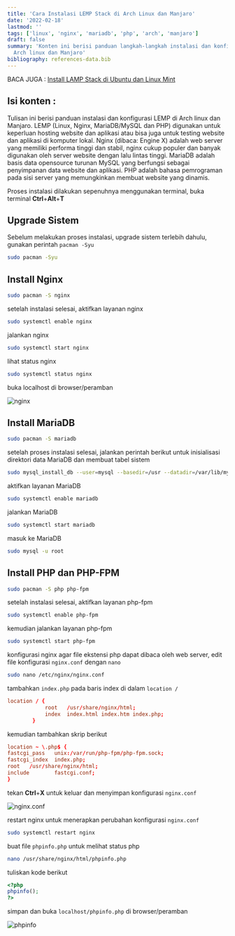 ```yaml
---
title: 'Cara Instalasi LEMP Stack di Arch Linux dan Manjaro'
date: '2022-02-18'
lastmod: ''
tags: ['linux', 'nginx', 'mariadb', 'php', 'arch', 'manjaro']
draft: false
summary: 'Konten ini berisi panduan langkah-langkah instalasi dan konfigurasi nginx, mariadb, php di
  Arch linux dan Manjaro'
bibliography: references-data.bib
---
```


BACA JUGA : [Install LAMP Stack di Ubuntu dan Linux Mint](/blog/linux/cara-install-apache-mysql-php-lamp-di-linux-mint-ubuntu)

## Isi konten :

<TOCInline toc={props.toc} exclude="Isi konten :" toHeading={2} />

Tulisan ini berisi panduan instalasi dan konfigurasi LEMP di Arch linux dan Manjaro.
LEMP (Linux, Nginx, MariaDB/MySQL dan PHP) digunakan untuk keperluan hosting website dan aplikasi atau
bisa juga untuk testing website dan aplikasi di komputer lokal. Nginx (dibaca: Engine X) adalah web server yang
memiliki performa tinggi dan stabil, nginx cukup populer dan banyak digunakan oleh server website dengan lalu lintas tinggi.
MariaDB adalah basis data opensource turunan MySQL yang berfungsi sebagai penyimpanan data website dan aplikasi. PHP adalah bahasa
pemrograman pada sisi server yang memungkinkan membuat website yang dinamis.

Proses instalasi dilakukan sepenuhnya menggunakan terminal, buka terminal **Ctrl**+**Alt**+**T**

## Upgrade Sistem

Sebelum melakukan proses instalasi, upgrade sistem terlebih dahulu, gunakan perintah `pacman -Syu`

```bash
sudo pacman -Syu
```

## Install Nginx

```bash
sudo pacman -S nginx
```

setelah instalasi selesai, aktifkan layanan nginx

```bash
sudo systemctl enable nginx
```

jalankan nginx

```bash
sudo systemctl start nginx
```

lihat status nginx

```bash
sudo systemctl status nginx
```

buka localhost di browser/peramban

![nginx](/static/images/nginx-status.png)

## Install MariaDB

```bash
sudo pacman -S mariadb
```

setelah proses instalasi selesai, jalankan perintah berikut untuk inisialisasi direktori data MariaDB
dan membuat tabel sistem

```bash
sudo mysql_install_db --user=mysql --basedir=/usr --datadir=/var/lib/mysql
```

aktifkan layanan MariaDB

```bash
sudo systemctl enable mariadb
```

jalankan MariaDB

```bash
sudo systemctl start mariadb
```

masuk ke MariaDB

```bash
sudo mysql -u root
```

## Install PHP dan PHP-FPM

```bash
sudo pacman -S php php-fpm
```

setelah instalasi selesai, aktifkan layanan php-fpm

```bash
sudo systemctl enable php-fpm
```

kemudian jalankan layanan php-fpm

```bash
sudo systemctl start php-fpm
```

konfigurasi nginx agar file ekstensi php dapat dibaca oleh web server,
edit file konfigurasi `nginx.conf` dengan `nano`

```bash
sudo nano /etc/nginx/nginx.conf
```

tambahkan `index.php` pada baris index di dalam `location /`

```bash:/etc/nginx/nginx.conf
location / {
            root   /usr/share/nginx/html;
            index  index.html index.htm index.php;
        }
```

kemudian tambahkan skrip berikut

```bash:/etc/nginx/nginx.conf
location ~ \.php$ {
fastcgi_pass   unix:/var/run/php-fpm/php-fpm.sock;
fastcgi_index  index.php;
root   /usr/share/nginx/html;
include        fastcgi.conf;
}
```

tekan **Ctrl**+**X** untuk keluar dan menyimpan konfigurasi `nginx.conf`

![nginx.conf](/static/images/nginx-conf.png)

restart nginx untuk menerapkan perubahan konfigurasi `nginx.conf`

```bash
sudo systemctl restart nginx
```

buat file `phpinfo.php` untuk melihat status php

```bash
nano /usr/share/nginx/html/phpinfo.php
```

tuliskan kode berikut

```php
<?php
phpinfo();
?>
```

simpan dan buka `localhost/phpinfo.php` di browser/peramban

![phpinfo](/static/images/phpinfo.png)
